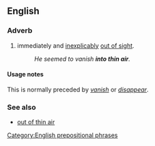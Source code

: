 ==English==

===Adverb===
{{en-adv|head=[[into]] [[thin]] [[air]]|-}}

# {{context|idiomatic|lang=en}} immediately and [[inexplicably]] [[out of sight]].
#: ''He seemed to vanish '''into thin air'''.''

====Usage notes====
This is normally preceded by ''[[vanish]]'' or ''[[disappear]]''.

===See also===
* [[out of thin air]]

[[Category:English prepositional phrases]]